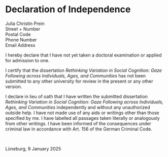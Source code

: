# Declaration of Independence {-#independence}

Julia Christin Prein \
Street + Number \
Postal Code \
Phone Number \
Email Address \

I hereby declare that I have not yet taken a doctoral examination or applied for admission to one. 

I certify that the dissertation *Rethinking Variation in Social Cognition: Gaze Following across Individuals, Ages, and Communities* has not been submitted to any other university for review in the present or any other version. 

I declare in lieu of oath that I have written the submitted dissertation *Rethinking Variation in Social Cognition: Gaze Following across Individuals, Ages, and Communities* independently and without any unauthorized outside help. I have not made use of any aids or writings other than those specified by me. I have labelled all passages taken literally or analogously from other writings. I have been informed of the consequences under criminal law in accordance with Art. 156 of the German Criminal Code.

&nbsp;
&nbsp; 
&nbsp;
&nbsp;

Lüneburg, 9 January 2025
